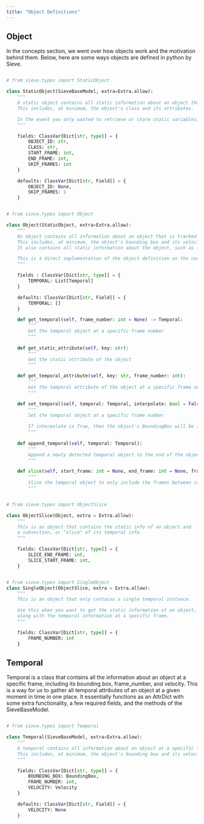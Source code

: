 ```yaml
---
title: "Object Definitions"
---
```


## Object
In the concepts section, we went over how objects work and the motivation behind them. Below, here are some ways objects are defined in python by Sieve.

<CodeGroup>

```python StaticObject

# from sieve.types import StaticObject

class StaticObject(SieveBaseModel, extra=Extra.allow):
    """
    A static object contains all static information about an object that does not change over time.
    This includes, at minimum, the object's class and its attributes.

    In the event you only wanted to retrieve or store static variables, this is a low overhead way to do so.
    """

    fields: ClassVar[Dict[str, type]] = {
        OBJECT_ID: str,
        CLASS: str,
        START_FRAME: int,
        END_FRAME: int,
        SKIP_FRAMES: int
    }

    defaults: ClassVar[Dict[str, Field]] = {
        OBJECT_ID: None,
        SKIP_FRAMES: 1
    }
```

```python Object

# from sieve.types import Object

class Object(StaticObject, extra=Extra.allow):
    """
    An object contains all information about an object that is tracked over time.
    This includes, at minimum, the object's bounding box and its velocity.
    It also contains all static information about the object, such as its class and object id.

    This is a direct implementation of the object definition on the concepts page.
    """

    fields : ClassVar[Dict[str, type]] = {
        TEMPORAL: List[Temporal]
    }

    defaults: ClassVar[Dict[str, Field]] = {
        TEMPORAL: []
    }

    def get_temporal(self, frame_number: int = None) -> Temporal: 
        """
        Get the temporal object at a specific frame number
        """
    
    def get_static_attribute(self, key: str):
        """
        Get the static attribute of the object
        """

    def get_temporal_attribute(self, key: str, frame_number: int):
        """
        Get the temporal attribute of the object at a specific frame number
        """

    def set_temporal(self, temporal: Temporal, interpolate: bool = False):
        """
        Set the temporal object at a specific frame number
        
        If interpolate is True, then the object's BoundingBox will be interpolated between the previous and next frame
        """
    
    def append_temporal(self, temporal: Temporal):
        """
        Append a newly detected temporal object to the end of the object's temporal list
        """

    def slice(self, start_frame: int = None, end_frame: int = None, frame_number: int = None):
        """
        Slice the temporal object to only include the frames between start_frame and end_frame, return an ObjectSlice
        """
```

```python ObjectSlice

# from sieve.types import ObjectSlice

class ObjectSlice(Object, extra = Extra.allow):
    """
    This is an object that contains the static info of an object and
    a subsection, or "slice" of its temporal info.
    """

    fields: ClassVar[Dict[str, type]] = {
        SLICE_END_FRAME: int,
        SLICE_START_FRAME: int,
    }

```

```python SingleObject

# from sieve.types import SingleObject
class SingleObject(ObjectSlice, extra = Extra.allow):
    """
    This is an object that only contains a single temporal instance.

    Use this when you want to get the static information of an object,
    along with the temporal information at a specific frame.
    """

    fields: ClassVar[Dict[str, type]] = {
        FRAME_NUMBER: int
    }

```

</CodeGroup>

## Temporal

Temporal is a class that contains all the information about an object at a specific frame, including its bounding box, frame_number, and velocity.
This is a way for us to gather all temporal attributes of an object at a given moment in time in one place. It essentially functions as an AttrDict
with some extra functionality, a few required fields, and the methods of the SieveBaseModel.

<CodeGroup>

```python Temporal

# from sieve.types import Temporal

class Temporal(SieveBaseModel, extra=Extra.allow):
    """
    A temporal contains all information about an object at a specific frame.
    This includes, at minimum, the object's bounding box and its velocity.
    """

    fields: ClassVar[Dict[str, type]] = {
        BOUNDING_BOX: BoundingBox,
        FRAME_NUMBER: int,
        VELOCITY: Velocity
    }

    defaults: ClassVar[Dict[str, Field]] = {
        VELOCITY: None
    }

```

</CodeGroup>